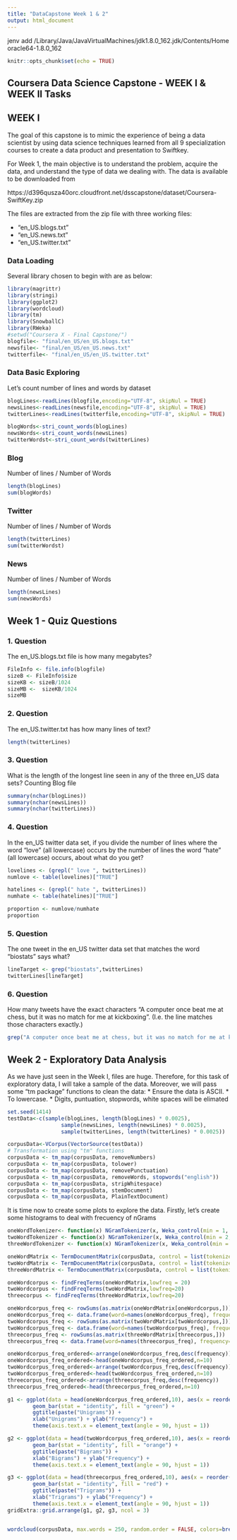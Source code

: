 ```yaml
---
title: "DataCapstone Week 1 & 2"
output: html_document
---
```

jenv add /Library/Java/JavaVirtualMachines/jdk1.8.0_162.jdk/Contents/Home
oracle64-1.8.0_162
\fontfamily{cmr}
\fontsize{8}{12}
\selectfont

```r
knitr::opts_chunk$set(echo = TRUE)
```

## Coursera Data Science Capstone - WEEK I & WEEK II Tasks

## WEEK I
The goal of this capstone is to mimic the experience of being a data scientist by using data science techniques learned from all 9 specialization courses to create a data product and presentation to Swiftkey.

For Week 1, the main objective is to understand the problem, acquire the data, and understand the type of data we dealing with. The data is available to be downloaded from

https://d396qusza40orc.cloudfront.net/dsscapstone/dataset/Coursera-SwiftKey.zip

The files are extracted from the zip file with three working files:

* “en_US.blogs.txt”
* “en_US.news.txt”
* “en_US.twitter.txt”

### Data Loading
Several library chosen to begin with are as below:

```r
library(magrittr)
library(stringi)
library(ggplot2)
library(wordcloud)
library(tm)
library(SnowballC)
library(RWeka)
#setwd("Coursera X - Final Capstone/")
blogfile<- "final/en_US/en_US.blogs.txt"
newsfile<- "final/en_US/en_US.news.txt"
twitterfile<- "final/en_US/en_US.twitter.txt"
```
### Data Basic Exploring
Let's count number of lines and words by dataset

```r
blogLines<-readLines(blogfile,encoding="UTF-8", skipNul = TRUE)
newsLines<-readLines(newsfile,encoding="UTF-8", skipNul = TRUE)
twitterLines<-readLines(twitterfile,encoding="UTF-8", skipNul = TRUE)

blogWords<-stri_count_words(blogLines)
newsWords<-stri_count_words(newsLines)
twitterWordst<-stri_count_words(twitterLines)
```
### Blog
Number of lines / Number of Words
```r
length(blogLines)
sum(blogWords)
```


### Twitter
Number of lines / Number of Words
```r
length(twitterLines)
sum(twitterWordst)
```


### News
Number of lines / Number of Words
```r
length(newsLines)
sum(newsWords)
```

## Week 1 - Quiz Questions
### 1. Question
The en_US.blogs.txt file is how many megabytes?

```r
FileInfo <- file.info(blogfile)
sizeB <- FileInfo$size
sizeKB <- sizeB/1024
sizeMB <-  sizeKB/1024
sizeMB
```


### 2. Question
The en_US.twitter.txt has how many lines of text?
```r
length(twitterLines)
```


### 3. Question
What is the length of the longest line seen in any of the three en_US data sets?
Counting Blog file
```r
summary(nchar(blogLines))
summary(nchar(newsLines))
summary(nchar(twitterLines))

```


### 4. Question
In the en_US twitter data set, if you divide the number of lines where the word “love” (all lowercase) occurs by the number of lines the word “hate” (all lowercase) occurs, about what do you get?
```r
lovelines <- (grepl(" love ", twitterLines))
numlove <- table(lovelines)["TRUE"]

hatelines <- (grepl(" hate ", twitterLines))
numhate <- table(hatelines)["TRUE"]

proportion <- numlove/numhate
proportion
```


### 5. Question
The one tweet in the en_US twitter data set that matches the word “biostats” says what?
```r
lineTarget <- grep("biostats",twitterLines)
twitterLines[lineTarget]
``` 


### 6. Question
How many tweets have the exact characters “A computer once beat me at chess, but it was no match for me at kickboxing”. (I.e. the line matches those characters exactly.)
```r
grep("A computer once beat me at chess, but it was no match for me at kickboxing", twitterLines)
```

## Week 2 - Exploratory Data Analysis
As we have just seen in the Week I, files are huge. Therefore, for this task of exploratory data, I will take a sample of the data.
Moreover, we will pass some "tm package" functions to clean the data:
* Ensure the data is ASCII.
* To lowercase.
* Digits, puntuation, stopwords, white spaces will be elimated

```r
set.seed(1414)
testData<-c(sample(blogLines, length(blogLines) * 0.0025),
                 sample(newsLines, length(newsLines) * 0.0025),
                 sample(twitterLines, length(twitterLines) * 0.0025))

corpusData<-VCorpus(VectorSource(testData))
# Transformation using "tm" functions
corpusData <- tm_map(corpusData, removeNumbers)
corpusData <- tm_map(corpusData, tolower)
corpusData <- tm_map(corpusData, removePunctuation)
corpusData <- tm_map(corpusData, removeWords, stopwords("english"))
corpusData <- tm_map(corpusData, stripWhitespace)
corpusData <- tm_map(corpusData, stemDocument)
corpusData <- tm_map(corpusData, PlainTextDocument)
``` 

It is time now to create some plots to explore the data. Firstly, let's create some histograms to deal with frecuency of nGrams

```r
oneWordTokenizer<- function(x) NGramTokenizer(x, Weka_control(min = 1, max = 1))
twoWordTokenizer <- function(x) NGramTokenizer(x, Weka_control(min = 2, max = 2))
threeWordTokenizer <- function(x) NGramTokenizer(x, Weka_control(min = 3, max = 3))

oneWordMatrix <- TermDocumentMatrix(corpusData, control = list(tokenize = oneWordTokenizer))
twoWordMatrix <- TermDocumentMatrix(corpusData, control = list(tokenize = twoWordTokenizer))
threeWordMatrix <- TermDocumentMatrix(corpusData, control = list(tokenize = threeWordTokenizer))

oneWordcorpus <- findFreqTerms(oneWordMatrix,lowfreq = 20)
twoWordcorpus <- findFreqTerms(twoWordMatrix,lowfreq=20)
threecorpus <- findFreqTerms(threeWordMatrix,lowfreq=20)

oneWordcorpus_freq <- rowSums(as.matrix(oneWordMatrix[oneWordcorpus,]))
oneWordcorpus_freq <- data.frame(word=names(oneWordcorpus_freq), frequency=oneWordcorpus_freq)
twoWordcorpus_freq <- rowSums(as.matrix(twoWordMatrix[twoWordcorpus,]))
twoWordcorpus_freq <- data.frame(word=names(twoWordcorpus_freq), frequency=twoWordcorpus_freq)
threecorpus_freq <- rowSums(as.matrix(threeWordMatrix[threecorpus,]))
threecorpus_freq <- data.frame(word=names(threecorpus_freq), frequency=threecorpus_freq)

oneWordcorpus_freq_ordered<-arrange(oneWordcorpus_freq,desc(frequency))
oneWordcorpus_freq_ordered<-head(oneWordcorpus_freq_ordered,n=10)
twoWordcorpus_freq_ordered<-arrange(twoWordcorpus_freq,desc(frequency))
twoWordcorpus_freq_ordered<-head(twoWordcorpus_freq_ordered,n=10)
threecorpus_freq_ordered<-arrange(threecorpus_freq,desc(frequency))
threecorpus_freq_ordered<-head(threecorpus_freq_ordered,n=10)

g1 <- ggplot(data = head(oneWordcorpus_freq_ordered,10), aes(x = reorder(word, -frequency), y = frequency)) + 
        geom_bar(stat = "identity", fill = "green") + 
        ggtitle(paste("Unigrams")) + 
        xlab("Unigrams") + ylab("Frequency") + 
        theme(axis.text.x = element_text(angle = 90, hjust = 1))

g2 <- ggplot(data = head(twoWordcorpus_freq_ordered,10), aes(x = reorder(word, -frequency), y = frequency)) + 
        geom_bar(stat = "identity", fill = "orange") + 
        ggtitle(paste("Bigrams")) + 
        xlab("Bigrams") + ylab("Frequency") + 
        theme(axis.text.x = element_text(angle = 90, hjust = 1))

g3 <- ggplot(data = head(threecorpus_freq_ordered,10), aes(x = reorder(word, -frequency), y = frequency)) + 
        geom_bar(stat = "identity", fill = "red") + 
        ggtitle(paste("Trigrams")) + 
        xlab("Trigrams") + ylab("Frequency") + 
        theme(axis.text.x = element_text(angle = 90, hjust = 1))
gridExtra::grid.arrange(g1, g2, g3, ncol = 3)


wordcloud(corpusData, max.words = 250, random.order = FALSE, colors=brewer.pal(8,"Dark2"))  
```


